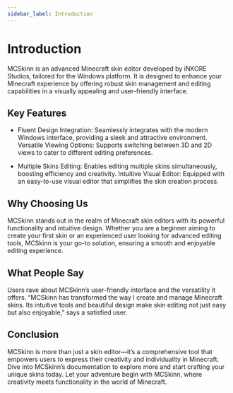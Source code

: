 ```yaml
---
sidebar_label: Introduction
---
```


# Introduction

MCSkinn is an advanced Minecraft skin editor developed by iNKORE Studios, tailored for the Windows platform. It is designed to enhance your Minecraft experience by offering robust skin management and editing capabilities in a visually appealing and user-friendly interface.

## Key Features

- Fluent Design Integration: Seamlessly integrates with the modern Windows interface, providing a sleek and attractive environment.
Versatile Viewing Options: Supports switching between 3D and 2D views to cater to different editing preferences.

- Multiple Skins Editing: Enables editing multiple skins simultaneously, boosting efficiency and creativity.
Intuitive Visual Editor: Equipped with an easy-to-use visual editor that simplifies the skin creation process.

## Why Choosing Us

MCSkinn stands out in the realm of Minecraft skin editors with its powerful functionality and intuitive design. Whether you are a beginner aiming to create your first skin or an experienced user looking for advanced editing tools, MCSkinn is your go-to solution, ensuring a smooth and enjoyable editing experience.

## What People Say

Users rave about MCSkinn’s user-friendly interface and the versatility it offers. “MCSkinn has transformed the way I create and manage Minecraft skins. Its intuitive tools and beautiful design make skin editing not just easy but also enjoyable,” says a satisfied user.

## Conclusion

MCSkinn is more than just a skin editor—it’s a comprehensive tool that empowers users to express their creativity and individuality in Minecraft. Dive into MCSkinn’s documentation to explore more and start crafting your unique skins today. Let your adventure begin with MCSkinn, where creativity meets functionality in the world of Minecraft.